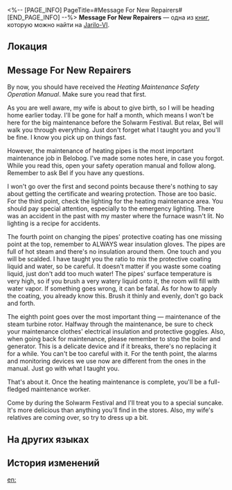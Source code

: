 <%-- [PAGE_INFO]
PageTitle=#Message For New Repairers#
[END_PAGE_INFO] --%>
{{Дополнить}}
{{Книга Инфобокс
|id           = 019
|partIds      = 190124
|Название     = 
|Изображение  = Предмет Записи.png
|Мир          = Jarilo-VI
|Томов        = 1
|Автор        = <!--нужно добавить-->
|Описание     = Messages between Belobog heating workers about the heating piping's safety maintenance before a festival.
|Том1         = {{tx}}
|Источник1    = {{tx|Отсутствует источник}}
|Персонажи    = 
|Фракции      = 
}}
'''Message For New Repairers''' — одна из [[Книги|книг]], которую можно найти на [[Jarilo-VI]].

==Локация==
{{Отметка карты|<!--название карты-->|<!--id отметки-->}}

==Message For New Repairers==
By now, you should have received the ''Heating Maintenance Safety Operation Manual''. Make sure you read that first.

As you are well aware, my wife is about to give birth, so I will be heading home earlier today. I'll be gone for half a month, which means I won't be here for the big maintenance before the Solwarm Festival. But relax, Bel will walk you through everything. Just don't forget what I taught you and you'll be fine. I know you pick up on things fast.

However, the maintenance of heating pipes is the most important maintenance job in Belobog. I've made some notes here, in case you forgot. While you read this, open your safety operation manual and follow along. Remember to ask Bel if you have any questions.

I won't go over the first and second points because there's nothing to say about getting the certificate and wearing protection. Those are too basic. For the third point, check the lighting for the heating maintenance area. You should pay special attention, especially to the emergency lighting. There was an accident in the past with my master where the furnace wasn't lit. No lighting is a recipe for accidents.

The fourth point on changing the pipes' protective coating has one missing point at the top, remember to ALWAYS wear insulation gloves. The pipes are full of hot steam and there's no insulation around them. One touch and you will be scalded. I have taught you the ratio to mix the protective coating liquid and water, so be careful. It doesn't matter if you waste some coating liquid, just don't add too much water! The pipes' surface temperature is very high, so if you brush a very watery liquid onto it, the room will fill with water vapor. If something goes wrong, it can be fatal. As for how to apply the coating, you already know this. Brush it thinly and evenly, don't go back and forth.

The eighth point goes over the most important thing &mdash; maintenance of the steam turbine rotor. Halfway through the maintenance, be sure to check your maintenance clothes' electrical insulation and protective goggles. Also, when going back for maintenance, please remember to stop the boiler and generator. This is a delicate device and if it breaks, there's no replacing it for a while. You can't be too careful with it. For the tenth point, the alarms and monitoring devices we use now are different from the ones in the manual. Just go with what I taught you.

That's about it. Once the heating maintenance is complete, you'll be a full-fledged maintenance worker.

Come by during the Solwarm Festival and I'll treat you to a special suncake. It's more delicious than anything you'll find in the stores. Also, my wife's relatives are coming over, so try to dress up a bit.

==На других языках==
{{На других языках
|en   = Message For New Repairers
|zhs  = 给新手检修员的留言
|zht  = 給新手檢修員的留言
|ja   = 新人点検員への書置き
|ko   = 초보 정비사에게 남긴 메모
|es   = Mensajes para los nuevos trabajadores de mantenimiento
|fr   = Message pour les nouveaux réparateurs
|ru   = Послание новому ремонтнику
|th   = ข้อความสำหรับช่างซ่อมมือใหม่
|vi   = Tin Nhắn Cho Thợ Sửa Chữa Mới Vào Nghề
|de   = Nachricht für neue Reparateure
|id   = Pesan untuk Tukang Reparasi Pemula
|pt   = Mensagem para Novos Reparadores
}}

==История изменений==
{{История изменений|3.5}}

[[en:]]